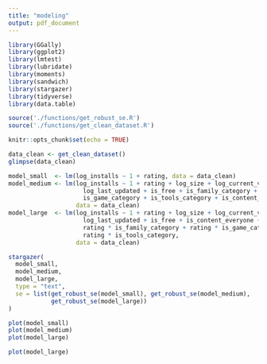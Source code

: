 ```yaml
---
title: "modeling"
output: pdf_document
---
```


```r
library(GGally)
library(ggplot2) 
library(lmtest)
library(lubridate)
library(moments)
library(sandwich)
library(stargazer)
library(tidyverse)
library(data.table)

source('./functions/get_robust_se.R')
source('./functions/get_clean_dataset.R')
```

```r
knitr::opts_chunk$set(echo = TRUE)
```


```r
data_clean <- get_clean_dataset()
glimpse(data_clean)
```

```r
model_small  <- lm(log_installs ~ 1 + rating, data = data_clean)
model_medium <- lm(log_installs ~ 1 + rating + log_size + log_current_version +
                     log_last_updated + is_free + is_family_category + 
                     is_game_category + is_tools_category + is_content_everyone,
                   data = data_clean)
model_large  <- lm(log_installs ~ 1 + rating + log_size + log_current_version +
                     log_last_updated + is_free + is_content_everyone +
                     rating * is_family_category + rating * is_game_category + 
                     rating * is_tools_category,
                   data = data_clean)

stargazer(
  model_small,
  model_medium,
  model_large,
  type = "text",
  se = list(get_robust_se(model_small), get_robust_se(model_medium), 
            get_robust_se(model_large))
)

plot(model_small)
plot(model_medium)
plot(model_large)
```

```r
plot(model_large)
```

